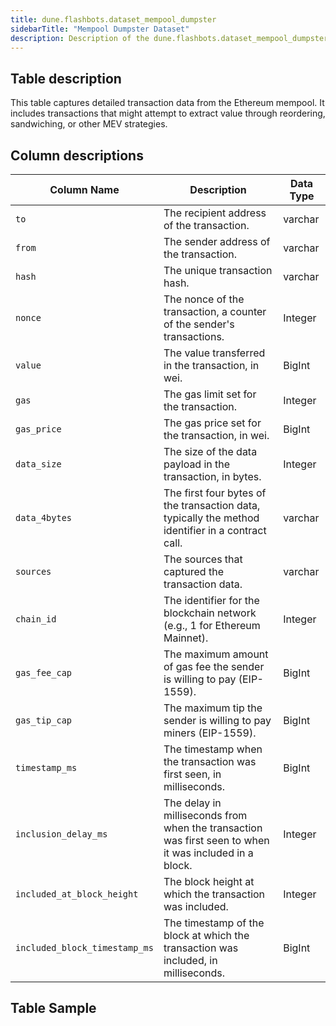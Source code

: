 ```yaml
---
title: dune.flashbots.dataset_mempool_dumpster
sidebarTitle: "Mempool Dumpster Dataset"
description: Description of the dune.flashbots.dataset_mempool_dumpster table on Dune
---
```


## Table description

This table captures detailed transaction data from the Ethereum mempool. It includes transactions that might attempt to extract value through reordering, sandwiching, or other MEV strategies.

## Column descriptions

| Column Name                   | Description                                                                                            | Data Type |
| ----------------------------- | ------------------------------------------------------------------------------------------------------ | --------- |
| `to`                          | The recipient address of the transaction.                                                              | varchar    |
| `from`                        | The sender address of the transaction.                                                                 | varchar    |
| `hash`                        | The unique transaction hash.                                                                           | varchar    |
| `nonce`                       | The nonce of the transaction, a counter of the sender's transactions.                                  | Integer   |
| `value`                       | The value transferred in the transaction, in wei.                                                      | BigInt    |
| `gas`                         | The gas limit set for the transaction.                                                                 | Integer   |
| `gas_price`                   | The gas price set for the transaction, in wei.                                                         | BigInt    |
| `data_size`                   | The size of the data payload in the transaction, in bytes.                                             | Integer   |
| `data_4bytes`                 | The first four bytes of the transaction data, typically the method identifier in a contract call.      | varchar    |
| `sources`                     | The sources that captured the transaction data.                                                        | varchar    |
| `chain_id`                    | The identifier for the blockchain network (e.g., 1 for Ethereum Mainnet).                              | Integer   |
| `gas_fee_cap`                 | The maximum amount of gas fee the sender is willing to pay (EIP-1559).                                 | BigInt    |
| `gas_tip_cap`                 | The maximum tip the sender is willing to pay miners (EIP-1559).                                        | BigInt    |
| `timestamp_ms`                | The timestamp when the transaction was first seen, in milliseconds.                                    | BigInt    |
| `inclusion_delay_ms`          | The delay in milliseconds from when the transaction was first seen to when it was included in a block. | Integer   |
| `included_at_block_height`    | The block height at which the transaction was included.                                                | Integer   |
| `included_block_timestamp_ms` | The timestamp of the block at which the transaction was included, in milliseconds.                     | BigInt    |

## Table Sample


<TableSample
  tableSchema="dune.flashbots"
  tableName="dataset_mempool_dumpster"
/>
